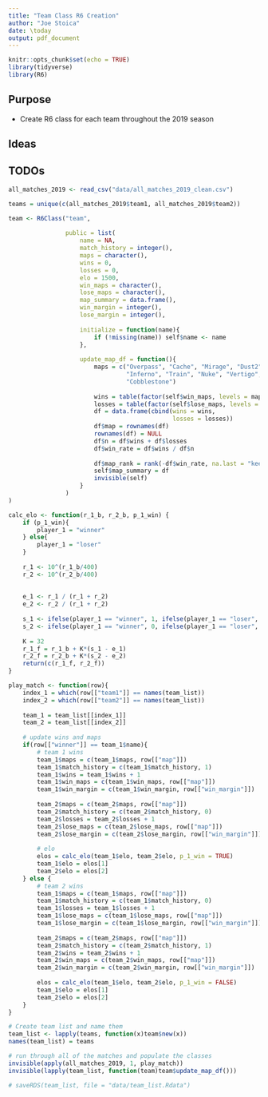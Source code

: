 ```yaml
---
title: "Team Class R6 Creation"
author: "Joe Stoica"
date: \today
output: pdf_document
---
```


```r
knitr::opts_chunk$set(echo = TRUE)
library(tidyverse)
library(R6)
```

## Purpose

* Create R6 class for each team throughout the 2019 season

## Ideas

## TODOs

```r
all_matches_2019 <- read_csv("data/all_matches_2019_clean.csv")
```

```r
teams = unique(c(all_matches_2019$team1, all_matches_2019$team2))

team <- R6Class("team",
                
                public = list(
                    name = NA, 
                    match_history = integer(),
                    maps = character(),
                    wins = 0,
                    losses = 0,
                    elo = 1500,
                    win_maps = character(),
                    lose_maps = character(),
                    map_summary = data.frame(),
                    win_margin = integer(),
                    lose_margin = integer(),
                    
                    initialize = function(name){
                        if (!missing(name)) self$name <- name
                    },
                    
                    update_map_df = function(){
                        maps = c("Overpass", "Cache", "Mirage", "Dust2", 
                                 "Inferno", "Train", "Nuke", "Vertigo", 
                                 "Cobblestone")
                        
                        wins = table(factor(self$win_maps, levels = maps))
                        losses = table(factor(self$lose_maps, levels = maps))
                        df = data.frame(cbind(wins = wins,
                                              losses = losses))
                        df$map = rownames(df)
                        rownames(df) = NULL
                        df$n = df$wins + df$losses
                        df$win_rate = df$wins / df$n
                        
                        df$map_rank = rank(-df$win_rate, na.last = "keep", )
                        self$map_summary = df
                        invisible(self)
                    }
                )
)
``` 

```r
calc_elo <- function(r_1_b, r_2_b, p_1_win) {
    if (p_1_win){
        player_1 = "winner"    
    } else{
        player_1 = "loser"
    }
    
    r_1 <- 10^(r_1_b/400)
    r_2 <- 10^(r_2_b/400)
    
    
    e_1 <- r_1 / (r_1 + r_2)
    e_2 <- r_2 / (r_1 + r_2)
    
    s_1 <- ifelse(player_1 == "winner", 1, ifelse(player_1 == "loser", 0, 0.5))
    s_2 <- ifelse(player_1 == "winner", 0, ifelse(player_1 == "loser", 1, 0.5))
    
    K = 32              
    r_1_f = r_1_b + K*(s_1 - e_1)
    r_2_f = r_2_b + K*(s_2 - e_2)
    return(c(r_1_f, r_2_f))
}

play_match <- function(row){
    index_1 = which(row[["team1"]] == names(team_list))
    index_2 = which(row[["team2"]] == names(team_list))
    
    team_1 = team_list[[index_1]]
    team_2 = team_list[[index_2]]
    
    # update wins and maps
    if(row[["winner"]] == team_1$name){
        # team 1 wins
        team_1$maps = c(team_1$maps, row[["map"]])
        team_1$match_history = c(team_1$match_history, 1)
        team_1$wins = team_1$wins + 1
        team_1$win_maps = c(team_1$win_maps, row[["map"]])
        team_1$win_margin = c(team_1$win_margin, row[["win_margin"]])
        
        team_2$maps = c(team_2$maps, row[["map"]])
        team_2$match_history = c(team_2$match_history, 0)
        team_2$losses = team_2$losses + 1 
        team_2$lose_maps = c(team_2$lose_maps, row[["map"]])
        team_2$lose_margin = c(team_2$lose_margin, row[["win_margin"]])
        
        # elo
        elos = calc_elo(team_1$elo, team_2$elo, p_1_win = TRUE)
        team_1$elo = elos[1]
        team_2$elo = elos[2]
    } else {
        # team 2 wins
        team_1$maps = c(team_1$maps, row[["map"]])
        team_1$match_history = c(team_1$match_history, 0)
        team_1$losses = team_1$losses + 1 
        team_1$lose_maps = c(team_1$lose_maps, row[["map"]])
        team_1$lose_margin = c(team_1$lose_margin, row[["win_margin"]])
        
        team_2$maps = c(team_2$maps, row[["map"]])
        team_2$match_history = c(team_2$match_history, 1)
        team_2$wins = team_2$wins + 1
        team_2$win_maps = c(team_2$win_maps, row[["map"]])
        team_2$win_margin = c(team_2$win_margin, row[["win_margin"]])
        
        elos = calc_elo(team_1$elo, team_2$elo, p_1_win = FALSE)
        team_1$elo = elos[1]
        team_2$elo = elos[2]
    }
}
``` 

```r
# Create team list and name them
team_list <- lapply(teams, function(x)team$new(x))
names(team_list) = teams

# run through all of the matches and populate the classes
invisible(apply(all_matches_2019, 1, play_match))
invisible(lapply(team_list, function(team)team$update_map_df()))
``` 


```r
# saveRDS(team_list, file = "data/team_list.Rdata")
```


